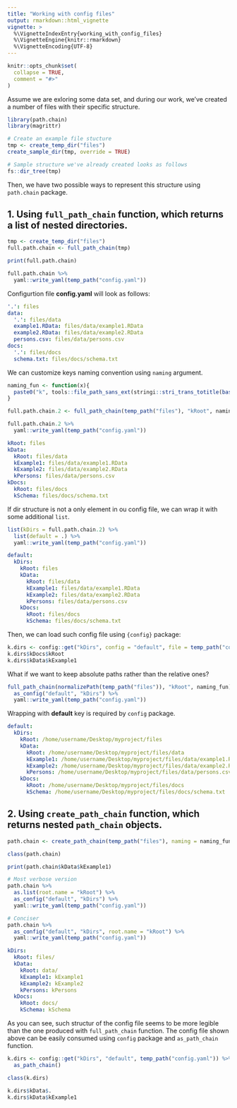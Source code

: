 ```yaml
---
title: "Working with config files"
output: rmarkdown::html_vignette
vignette: >
  %\VignetteIndexEntry{working_with_config_files}
  %\VignetteEngine{knitr::rmarkdown}
  %\VignetteEncoding{UTF-8}
---
```


```r
knitr::opts_chunk$set(
  collapse = TRUE,
  comment = "#>"
)
```

Assume we are exloring some data set, and during our work, we've created a number 
of files with their specific structure.

```r
library(path.chain)
library(magrittr)

# Create an example file stucture
tmp <- create_temp_dir("files")
create_sample_dir(tmp, override = TRUE)

# Sample structure we've already created looks as follows
fs::dir_tree(tmp)
```

Then, we have two possible ways to represent this structure using `path.chain` package.

## 1. Using `full_path_chain` function, which returns a list of nested directories.
```r
tmp <- create_temp_dir("files")
full.path.chain <- full_path_chain(tmp)

print(full.path.chain)

full.path.chain %>% 
  yaml::write_yaml(temp_path("config.yaml"))
```

Configurtion file **config.yaml** will look as follows:
```yaml
'.': files
data:
  '.': files/data
  example1.RData: files/data/example1.RData
  example2.RData: files/data/example2.RData
  persons.csv: files/data/persons.csv
docs:
  '.': files/docs
  schema.txt: files/docs/schema.txt
```

We can customize keys naming convention using `naming` argument.

```r

naming_fun <- function(x){
  paste0("k", tools::file_path_sans_ext(stringi::stri_trans_totitle(basename(x))))
}

full.path.chain.2 <- full_path_chain(temp_path("files"), "kRoot", naming_fun)

full.path.chain.2 %>% 
  yaml::write_yaml(temp_path("config.yaml"))
```

```yaml
kRoot: files
kData:
  kRoot: files/data
  kExample1: files/data/example1.RData
  kExample2: files/data/example2.RData
  kPersons: files/data/persons.csv
kDocs:
  kRoot: files/docs
  kSchema: files/docs/schema.txt
```

If dir structure is not a only element in ou config file, we can wrap it with
some additional `list`.

```r
list(kDirs = full.path.chain.2) %>% 
  list(default = .) %>% 
  yaml::write_yaml(temp_path("config.yaml"))
```

```yaml
default:
  kDirs:
    kRoot: files
    kData:
      kRoot: files/data
      kExample1: files/data/example1.RData
      kExample2: files/data/example2.RData
      kPersons: files/data/persons.csv
    kDocs:
      kRoot: files/docs
      kSchema: files/docs/schema.txt
```

Then, we can load such config file using `{config}` package:

```r
k.dirs <- config::get("kDirs", config = "default", file = temp_path("config.yaml"))
k.dirs$kDocs$kRoot
k.dirs$kData$kExample1
```

What if we want to keep absolute paths rather than the relative ones?

```r
full_path_chain(normalizePath(temp_path("files")), "kRoot", naming_fun) %>% 
  as_config("default", "kDirs") %>% 
  yaml::write_yaml(temp_path("config.yaml"))
```
Wrapping with **default** key is required by `config` package.

```yaml
default:
  kDirs:
    kRoot: /home/username/Desktop/myproject/files
    kData:
      kRoot: /home/username/Desktop/myproject/files/data
      kExample1: /home/username/Desktop/myproject/files/data/example1.RData
      kExample2: /home/username/Desktop/myproject/files/data/example2.RData
      kPersons: /home/username/Desktop/myproject/files/data/persons.csv
    kDocs:
      kRoot: /home/username/Desktop/myproject/files/docs
      kSchema: /home/username/Desktop/myproject/files/docs/schema.txt

```


## 2. Using `create_path_chain` function, which returns nested `path_chain` objects.

```r
path.chain <- create_path_chain(temp_path("files"), naming = naming_fun)

class(path.chain)

print(path.chain$kData$kExample1)

# Most verbose version
path.chain %>% 
  as.list(root.name = "kRoot") %>%
  as_config("default", "kDirs") %>% 
  yaml::write_yaml(temp_path("config.yaml"))

# Conciser
path.chain %>% 
  as_config("default", "kDirs", root.name = "kRoot") %>% 
  yaml::write_yaml(temp_path("config.yaml"))

```

```yaml
kDirs:
  kRoot: files/
  kData:
    kRoot: data/
    kExample1: kExample1
    kExample2: kExample2
    kPersons: kPersons
  kDocs:
    kRoot: docs/
    kSchema: kSchema
```

As you can see, such structur of the config file seems to be more legible than the one produced with
`full_path_chain` function. The config file shown above can be easily consumed using `config` package and `as_path_chain` function.

```r
k.dirs <- config::get("kDirs", "default", temp_path("config.yaml")) %>% 
  as_path_chain()

class(k.dirs)

k.dirs$kData$.
k.dirs$kData$kExample1

```
